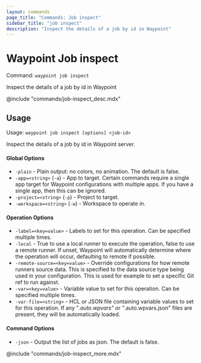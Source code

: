 ```yaml
---
layout: commands
page_title: "Commands: Job inspect"
sidebar_title: "job inspect"
description: "Inspect the details of a job by id in Waypoint"
---
```


# Waypoint Job inspect

Command: `waypoint job inspect`

Inspect the details of a job by id in Waypoint

@include "commands/job-inspect_desc.mdx"

## Usage

Usage: `waypoint job inspect [options] <job-id>`


  Inspect the details of a job by id in Waypoint server.

#### Global Options

- `-plain` - Plain output: no colors, no animation. The default is false.
- `-app=<string>` (`-a`) - App to target. Certain commands require a single app target for Waypoint configurations with multiple apps. If you have a single app, then this can be ignored.
- `-project=<string>` (`-p`) - Project to target.
- `-workspace=<string>` (`-w`) - Workspace to operate in.

#### Operation Options

- `-label=<key=value>` - Labels to set for this operation. Can be specified multiple times.
- `-local` - True to use a local runner to execute the operation, false to use a remote runner. 
If unset, Waypoint will automatically determine where the operation will occur, 
defaulting to remote if possible.
- `-remote-source=<key=value>` - Override configurations for how remote runners source data. This is specified to the data source type being used in your configuration. This is used for example to set a specific Git ref to run against.
- `-var=<key=value>` - Variable value to set for this operation. Can be specified multiple times.
- `-var-file=<string>` - HCL or JSON file containing variable values to set for this operation. If any "*.auto.wpvars" or "*.auto.wpvars.json" files are present, they will be automatically loaded.

#### Command Options

- `-json` - Output the list of jobs as json. The default is false.

@include "commands/job-inspect_more.mdx"
